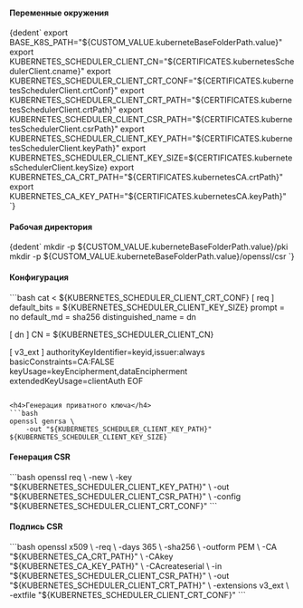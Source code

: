 

<h4>Переменные окружения</h4>
<CodeBlock language="bash">
    {dedent`
        export BASE_K8S_PATH="${CUSTOM_VALUE.kuberneteBaseFolderPath.value}"
        export KUBERNETES_SCHEDULER_CLIENT_CN="${CERTIFICATES.kubernetesSchedulerClient.cname}"
        export KUBERNETES_SCHEDULER_CLIENT_CRT_CONF="${CERTIFICATES.kubernetesSchedulerClient.crtConf}"
        export KUBERNETES_SCHEDULER_CLIENT_CRT_PATH="${CERTIFICATES.kubernetesSchedulerClient.crtPath}"
        export KUBERNETES_SCHEDULER_CLIENT_CSR_PATH="${CERTIFICATES.kubernetesSchedulerClient.csrPath}"
        export KUBERNETES_SCHEDULER_CLIENT_KEY_PATH="${CERTIFICATES.kubernetesSchedulerClient.keyPath}"
        export KUBERNETES_SCHEDULER_CLIENT_KEY_SIZE=${CERTIFICATES.kubernetesSchedulerClient.keySize}
        export KUBERNETES_CA_CRT_PATH="${CERTIFICATES.kubernetesCA.crtPath}"
        export KUBERNETES_CA_KEY_PATH="${CERTIFICATES.kubernetesCA.keyPath}"
    `}
</CodeBlock>

<h4>Рабочая директория</h4>
<CodeBlock language="bash">
    {dedent`
        mkdir -p ${CUSTOM_VALUE.kuberneteBaseFolderPath.value}/pki
        mkdir -p ${CUSTOM_VALUE.kuberneteBaseFolderPath.value}/openssl/csr
    `}
</CodeBlock>

<h4>Конфигурация</h4>
```bash
cat <<EOF > ${KUBERNETES_SCHEDULER_CLIENT_CRT_CONF}
[ req ]
default_bits        = ${KUBERNETES_SCHEDULER_CLIENT_KEY_SIZE}
prompt              = no
default_md          = sha256
distinguished_name  = dn

[ dn ]
CN = ${KUBERNETES_SCHEDULER_CLIENT_CN}

[ v3_ext ]
authorityKeyIdentifier=keyid,issuer:always
basicConstraints=CA:FALSE
keyUsage=keyEncipherment,dataEncipherment
extendedKeyUsage=clientAuth
EOF
```

<h4>Генерация приватного ключа</h4>
```bash
openssl genrsa \
    -out "${KUBERNETES_SCHEDULER_CLIENT_KEY_PATH}" ${KUBERNETES_SCHEDULER_CLIENT_KEY_SIZE}
```

<h4>Генерация CSR</h4>
```bash
openssl req \
    -new \
    -key "${KUBERNETES_SCHEDULER_CLIENT_KEY_PATH}" \
    -out "${KUBERNETES_SCHEDULER_CLIENT_CSR_PATH}" \
    -config "${KUBERNETES_SCHEDULER_CLIENT_CRT_CONF}"
```

<h4>Подпись CSR</h4>
```bash
openssl x509 \
    -req \
    -days 365 \
    -sha256 \
    -outform PEM \
    -CA "${KUBERNETES_CA_CRT_PATH}" \
    -CAkey "${KUBERNETES_CA_KEY_PATH}" \
    -CAcreateserial \
    -in "${KUBERNETES_SCHEDULER_CLIENT_CSR_PATH}" \
    -out "${KUBERNETES_SCHEDULER_CLIENT_CRT_PATH}" \
    -extensions v3_ext \
    -extfile "${KUBERNETES_SCHEDULER_CLIENT_CRT_CONF}"
```
